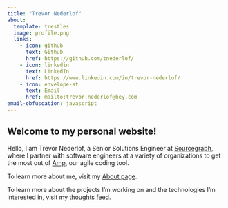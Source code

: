 ```yaml
---
title: "Trevor Nederlof"
about:
  template: trestles
  image: profile.png
  links:
    - icon: github
      text: Github
      href: https://github.com/tnederlof/
    - icon: linkedin
      text: LinkedIn
      href: https://www.linkedin.com/in/trevor-nederlof/
    - icon: envelope-at
      text: Email
      href: mailto:trevor.nederlof@hey.com
email-obfuscation: javascript
---
```


## Welcome to my personal website!

Hello, I am Trevor Nederlof, a Senior Solutions Engineer at [Sourcegraph](https://sourcegraph.com/), where I partner with software engineers at a variety of organizations to get the most out of [Amp](https://ampcode.com/), our agile coding tool.

To learn more about me, visit my [About page](/about.qmd).

To learn more about the projects I'm working on and the technologies I'm interested in, visit my [thoughts feed](/thoughts.qmd).
